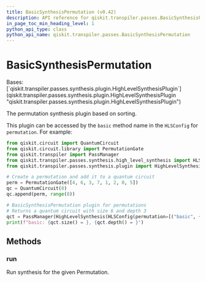 ```yaml
---
title: BasicSynthesisPermutation (v0.42)
description: API reference for qiskit.transpiler.passes.BasicSynthesisPermutation in qiskit v0.42
in_page_toc_min_heading_level: 1
python_api_type: class
python_api_name: qiskit.transpiler.passes.BasicSynthesisPermutation
---
```


# BasicSynthesisPermutation

<Class id="qiskit.transpiler.passes.BasicSynthesisPermutation" isDedicatedPage={true} github="https://github.com/qiskit/qiskit/tree/stable/0.23/qiskit/transpiler/passes/synthesis/high_level_synthesis.py" signature="BasicSynthesisPermutation" modifiers="class">
  Bases: [`qiskit.transpiler.passes.synthesis.plugin.HighLevelSynthesisPlugin`](qiskit.transpiler.passes.synthesis.plugin.HighLevelSynthesisPlugin "qiskit.transpiler.passes.synthesis.plugin.HighLevelSynthesisPlugin")

  The permutation synthesis plugin based on sorting.

  This plugin can be accessed by the `basic` method name in the `HLSConfig` for `permutation`. For example:

  ```python
  from qiskit.circuit import QuantumCircuit
  from qiskit.circuit.library import PermutationGate
  from qiskit.transpiler import PassManager
  from qiskit.transpiler.passes.synthesis.high_level_synthesis import HLSConfig, HighLevelSynthesis
  from qiskit.transpiler.passes.synthesis.plugin import HighLevelSynthesisPluginManager

  # Create a permutation and add it to a quantum circuit
  perm = PermutationGate([4, 6, 3, 7, 1, 2, 0, 5])
  qc = QuantumCircuit(8)
  qc.append(perm, range(8))

  # BasicSynthesisPermutation plugin for permutations
  # Returns a quantum circuit with size 6 and depth 3
  qct = PassManager(HighLevelSynthesis(HLSConfig(permutation=[("basic", {})]))).run(qc)
  print(f"basic: {qct.size() = }, {qct.depth() = }")
  ```

  ## Methods

  <span id="qiskit-transpiler-passes-basicsynthesispermutation-run" />

  ### run

  <Function id="qiskit.transpiler.passes.BasicSynthesisPermutation.run" signature="BasicSynthesisPermutation.run(high_level_object, **options)">
    Run synthesis for the given Permutation.
  </Function>
</Class>

